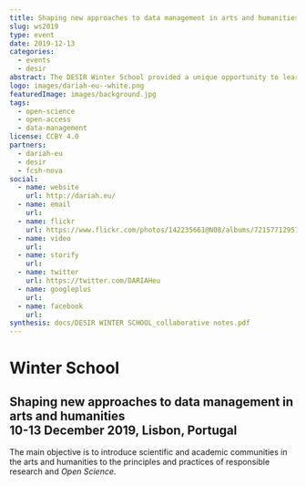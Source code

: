 ```yaml
---
title: Shaping new approaches to data management in arts and humanities
slug: ws2019
type: event
date: 2019-12-13
categories:
  - events
  - desir
abstract: The DESIR Winter School provided a unique opportunity to learn about how to maximize the potential of scholarly resources and to take practical steps in opening up research in ethically and legally responsible ways.
logo: images/dariah-eu--white.png
featuredImage: images/background.jpg
tags:
  - open-science
  - open-access
  - data-management
license: CCBY 4.0
partners:
  - dariah-eu
  - desir
  - fcsh-nova
social:
  - name: website
    url: http://dariah.eu/
  - name: email
    url:
  - name: flickr
    url: https://www.flickr.com/photos/142235661@N08/albums/72157712957286506/
  - name: video
    url:
  - name: storify
    url:
  - name: twitter
    url: https://twitter.com/DARIAHeu
  - name: googleplus
    url:
  - name: facebook
    url:
synthesis: docs/DESIR WINTER SCHOOL_collaborative notes.pdf
---
```


# Winter School

## Shaping new approaches to data management in arts and humanities <br/> 10-13 December 2019, Lisbon, Portugal

The main objective is to introduce scientific and academic communities in the arts and humanities to the principles and practices of responsible research and _Open Science_.
